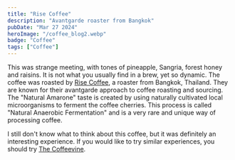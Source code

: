 ```yaml
---
title: "Rise Coffee"
description: "Avantgarde roaster from Bangkok"
pubDate: "Mar 27 2024"
heroImage: "/coffee_blog2.webp"
badge: "Coffee"
tags: ["Coffee"]
---
```



This was strange meeting, with tones of pineapple, Sangria, forest honey and raisins. It is not what you usually find in a brew, yet so dynamic.
The coffee was roasted by [Rise Coffee](https://rise.coffee), a roaster from Bangkok, Thailand. They are known for their avantgarde approach to coffee roasting and sourcing.
The "Natural Amarone" taste is created by using naturally cultivated local microorganisms to ferment the coffee cherries.
This process is called "Natural Anaerobic Fermentation" and is a very rare and unique way of processing coffee.

I still don't know what to think about this coffee, but it was definitely an interesting experience.
If you would like to try similar experiences, you should try [The Coffeevine](https://thecoffeevine.com/).
